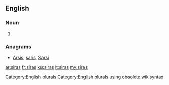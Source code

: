 ==English==

===Noun===
{{head|en}}

# {{plural of|sira}}

===Anagrams===
* [[Arsis#English|Arsis]], [[saris#English|saris]], [[Sarsi#English|Sarsi]]

[[Category:English plurals]][[Category:English plurals using obsolete wikisyntax]]

[[ar:siras]]
[[fr:siras]]
[[ku:siras]]
[[lt:siras]]
[[my:siras]]